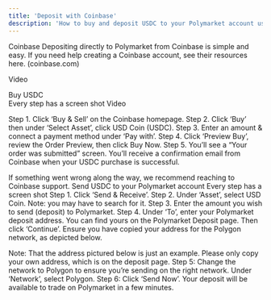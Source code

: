 ```yaml
---
title: 'Deposit with Coinbase' 
description: 'How to buy and deposit USDC to your Polymarket account using Coinbase.'
---
```


Coinbase
Depositing directly to Polymarket from Coinbase is simple and easy. If you need help creating a Coinbase account, see their resources here. (coinbase.com)

Video 

Buy USDC  
Every step has a screen shot 
Video 

Step 1. Click ‘Buy & Sell’ on the Coinbase homepage.
Step 2. Click ‘Buy’ then under ‘Select Asset’, click USD Coin (USDC).
Step 3. Enter an amount & connect a payment method under ‘Pay with’.
Step 4. Click ‘Preview Buy’, review the Order Preview, then click Buy Now.
Step 5. You’ll see a “Your order was submitted” screen. You’ll receive a confirmation email from Coinbase when your USDC purchase is successful.

If something went wrong along the way, we recommend reaching to Coinbase support. 
Send USDC to your Polymarket account 
Every step has a screen shot
Step 1. Click ‘Send & Receive’.
Step 2. Under ‘Asset’, select USD Coin. Note: you may have to search for it. 
Step 3. Enter the amount you wish to send (deposit) to Polymarket.
Step 4.  Under ‘To’, enter your Polymarket deposit address. You can find yours on the Polymarket Deposit page. Then click ‘Continue’. 
Ensure you have copied your address for the Polygon network, as depicted below. 

Note: That the address pictured below is just an example. Please only copy your own address, which is on the deposit page. 
Step 5: Change the network to Polygon to ensure you’re sending on the right network. Under ‘Network’, select Polygon.
Step 6: Click ‘Send Now’. Your deposit will be available to trade on Polymarket in a few minutes.

